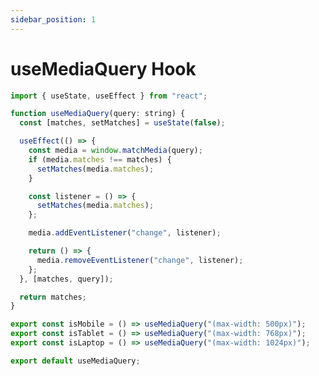 ```yaml
---
sidebar_position: 1
---
```


# useMediaQuery Hook

```javascript
import { useState, useEffect } from "react";

function useMediaQuery(query: string) {
  const [matches, setMatches] = useState(false);

  useEffect(() => {
    const media = window.matchMedia(query);
    if (media.matches !== matches) {
      setMatches(media.matches);
    }

    const listener = () => {
      setMatches(media.matches);
    };

    media.addEventListener("change", listener);

    return () => {
      media.removeEventListener("change", listener);
    };
  }, [matches, query]);

  return matches;
}

export const isMobile = () => useMediaQuery("(max-width: 500px)");
export const isTablet = () => useMediaQuery("(max-width: 768px)");
export const isLaptop = () => useMediaQuery("(max-width: 1024px)");

export default useMediaQuery;
```
